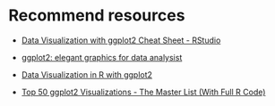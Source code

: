 # Recommend resources {#Recommend}
 -   [Data Visualization with ggplot2 Cheat Sheet - RStudio](https://rstudio.com/wp-content/uploads/2015/03/ggplot2-cheatsheet.pdf)

 -   [ggplot2: elegant graphics for data analysist](https://ggplot2-book.org/index.html)

 -   [Data Visualization in R with ggplot2](https://altaf-ali.github.io/ggplot_tutorial/index.html)

 -   [Top 50 ggplot2 Visualizations - The Master List (With Full R Code)](http://r-statistics.co/Top50-Ggplot2-Visualizations-MasterList-R-Code.html)
